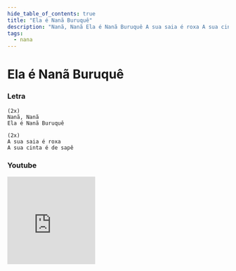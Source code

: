 ```yaml
---
hide_table_of_contents: true
title: "Ela é Nanã Buruquê"
description: "Nanã, Nanã Ela é Nanã Buruquê A sua saia é roxa A sua cinta é de sapê"
tags:
  - nana
---
```


# Ela é Nanã Buruquê

### Letra

```text
(2x)
Nanã, Nanã
Ela é Nanã Buruquê

(2x)
A sua saia é roxa
A sua cinta é de sapê
```

### Youtube

<iframe
  width="200"
  height="200"
  src="https://www.youtube.com/embed/mU5u82zskOw"
  title="YouTube video player"
  frameborder="0"
  allow="accelerometer; autoplay; clipboard-write; encrypted-media; gyroscope; picture-in-picture; web-share"
  referrerpolicy="strict-origin-when-cross-origin"
  allowfullscreen
></iframe>
